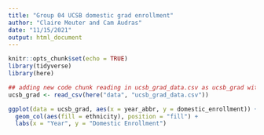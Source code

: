 ```yaml
---
title: "Group 04 UCSB domestic grad enrollment"
author: "Claire Meuter and Cam Audras"
date: "11/15/2021"
output: html_document
---
```


```r
knitr::opts_chunk$set(echo = TRUE)
library(tidyverse)
library(here)
```

```r
## adding new code chunk reading in ucsb_grad_data.csv as ucsb_grad with relative file path -cm
ucsb_grad <- read_csv(here("data", "ucsb_grad_data.csv"))
```

```r
ggplot(data = ucsb_grad, aes(x = year_abbr, y = domestic_enrollment)) +
  geom_col(aes(fill = ethnicity), position = "fill") + 
  labs(x = "Year", y = "Domestic Enrollment")
```


